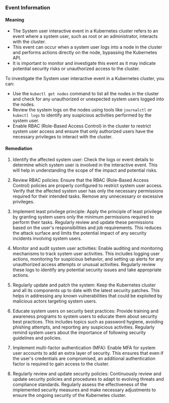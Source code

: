 
### Event Information

#### Meaning

- The System user interactive event in a Kubernetes cluster refers to an event where a system user, such as root or an administrator, interacts with the cluster.
- This event can occur when a system user logs into a node in the cluster and performs actions directly on the node, bypassing the Kubernetes API.
- It is important to monitor and investigate this event as it may indicate potential security risks or unauthorized access to the cluster. 

To investigate the System user interactive event in a Kubernetes cluster, you can:
- Use the `kubectl get nodes` command to list all the nodes in the cluster and check for any unauthorized or unexpected system users logged into the nodes.
- Review the system logs on the nodes using tools like `journalctl` or `kubectl logs` to identify any suspicious activities performed by the system user.
- Enable RBAC (Role-Based Access Control) in the cluster to restrict system user access and ensure that only authorized users have the necessary privileges to interact with the cluster.

#### Remediation

1. Identify the affected system user: Check the logs or event details to determine which system user is involved in the interactive event. This will help in understanding the scope of the impact and potential risks.

2. Review RBAC policies: Ensure that the RBAC (Role-Based Access Control) policies are properly configured to restrict system user access. Verify that the affected system user has only the necessary permissions required for their intended tasks. Remove any unnecessary or excessive privileges.

3. Implement least privilege principle: Apply the principle of least privilege by granting system users only the minimum permissions required to perform their tasks. Regularly review and update these permissions based on the user's responsibilities and job requirements. This reduces the attack surface and limits the potential impact of any security incidents involving system users.

4. Monitor and audit system user activities: Enable auditing and monitoring mechanisms to track system user activities. This includes logging user actions, monitoring for suspicious behavior, and setting up alerts for any unauthorized access attempts or unusual activities. Regularly review these logs to identify any potential security issues and take appropriate actions.

5. Regularly update and patch the system: Keep the Kubernetes cluster and all its components up to date with the latest security patches. This helps in addressing any known vulnerabilities that could be exploited by malicious actors targeting system users.

6. Educate system users on security best practices: Provide training and awareness programs to system users to educate them about security best practices. This includes topics such as password hygiene, avoiding phishing attempts, and reporting any suspicious activities. Regularly remind system users about the importance of following security guidelines and policies.

7. Implement multi-factor authentication (MFA): Enable MFA for system user accounts to add an extra layer of security. This ensures that even if the user's credentials are compromised, an additional authentication factor is required to gain access to the cluster.

8. Regularly review and update security policies: Continuously review and update security policies and procedures to adapt to evolving threats and compliance standards. Regularly assess the effectiveness of the implemented security measures and make necessary adjustments to ensure the ongoing security of the Kubernetes cluster.

